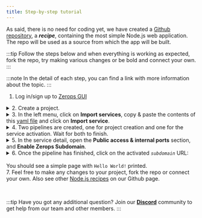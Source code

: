 ```yaml
---
title: Step-by-step tutorial
---
```



As said, there is no need for coding yet, we have created a [Github repository](https://github.com/zeropsio/recipe-nodejs-hello-world), a ***recipe***, containing the most simple Node.js web application. The repo will be used as a source from which the app will be built.

:::tip
Follow the steps below and when everything is working as expected, fork the repo, try making various changes or be bold and connect your own.
:::

:::note
In the detail of each step, you can find a link with more information about the topic.
:::

1. Log in/sign up to [Zerops GUI](https://app.zerops.io)

<details><summary>2. Create a project.</summary>
<p>
Learn more about <a href="/features/infrastructure#project">projects</a> in Zerops. See how to <a href="/nodejs/how-to/create#create-a-project-description-file">import</a> a whole project into Zerops.
</p>
</details>
<details><summary>3. In the left menu, click on <b>Import services</b>, copy & paste the contents of this <a href="https://github.com/zeropsio/recipe-nodejs-hello-world/blob/main/import.yml">yaml file</a> and click on <b>Import service</b>.</summary>
<p>
Learn more about <a href="/features/infrastructure#services--containers">services</a> in Zerops and how to <a href="/nodejs/how-to/create#add-nodejs-service-to-an-existing-project">import a service</a> to an existing project.
</p>
<p>
The yaml file includes a <code>buildFromGit</code> directive, which ensures a one-time build from Git repository source.
See how to connect a <a href="/references/github-integration">Github</a> or <a href="/references/github-integration">Gitlab</a> repository to be able to trigger automatic builds & deploys.</p>
</details>
<details><summary>4. Two pipelines are created, one for project creation and one for the service activation. Wait for both to finish.</summary>
<p>
Learn more about how the pipelines can be <a href="/nodejs/how-to/trigger-pipeline">triggered</a> and about <a href="/nodejs/how-to/build-process">build</a> and <a href="/nodejs/how-to/deploy-process">deploy</a> processes of a Node.js application in Zerops.

Learn more about how to access <a href="/nodejs/how-to/logs#build-log">build log</a> of your Node.js service in Zerops.
</p>
</details>
<details><summary>5. In the service detail, open the <b>Public access & internal ports</b> section, and <b>Enable Zerops Subdomain</b>.</summary>
<p>
Learn more about how to <a href="/nodejs/how-to/access">access</a> your Node.js service in Zerops.
</p>
</details>
<details><summary>6. Once the pipeline has finished, click on the activated <code><i>subdomain</i></code> URL:<br/><br/> You should see a simple page with <code>Hello World!</code> printed.</summary>
<p>
Congratulations! You have created your first application in Zerops, and we hope to see your own projects soon.

For now, check out other features, such as <a href="/nodejs/how-to/env-variables">environment variables</a>, <a href="/nodejs/how-to/logs#runtime-log">runtime log</a> and <a href="/nodejs/how-to/scaling">scaling</a>.
</p>
</details>
7. Feel free to make any changes to your project, fork the repo or connect your own. Also see other <a href="https://github.com/zeropsio?q=nodejs&type=all&language=&sort=">Node.js recipes</a> on our Github page.

<p>&nbsp;</p>

:::tip
Have you got any additional question? Join our **[Discord](https://discord.com/invite/WDvCZ54)** community to get help from our team and other members.
:::